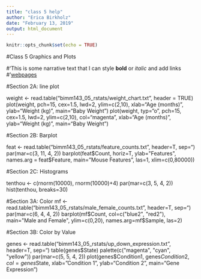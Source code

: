 ```yaml
---
title: "class 5 help"
author: "Erica Birkholz"
date: "February 13, 2019"
output: html_document
---
```


```r
knitr::opts_chunk$set(echo = TRUE)
```

#Class 5 Graphics and Plots

#'This is some narrative text that I can style **bold** or *italic* and add links
#'[webpages](https://rmarkdown.rstudio.com/articles_report_from_r_script.html)

#Section 2A: line plot

weight <- read.table("bimm143_05_rstats/weight_chart.txt", header = TRUE)
plot(weight, pch=15, cex=1.5, lwd=2, ylim=c(2,10), xlab="Age (months)", ylab="Weight (kg)", main="Baby Weight")
plot(weight, typ="o", pch=15, cex=1.5, lwd=2, ylim=c(2,10), col="magenta", xlab="Age (months)", ylab="Weight (kg)", main="Baby Weight")

#Section 2B: Barplot

feat <- read.table("bimm143_05_rstats/feature_counts.txt", header=T, sep="\t")
par(mar=c(3, 11, 4, 2))
barplot(feat$Count, horiz=T, ylab="Features", names.arg = feat$Feature, main="Mouse Features", las=1, xlim=c(0,80000))

#Section 2C: Histograms

tenthou <- c(rnorm(10000), rnorm(10000)+4)
par(mar=c(3, 5, 4, 2))
hist(tenthou, breaks=30)

#Section 3A: Color
mf <- read.table("bimm143_05_rstats/male_female_counts.txt", header=T, sep="\t")
par(mar=c(6, 4, 4, 2))
barplot(mf$Count, col=c("blue2", "red2"), main="Male and Female", ylim=c(0,20), names.arg=mf$Sample, las=2)        

#Section 3B: Color by Value

genes <- read.table("bimm143_05_rstats/up_down_expression.txt", header=T, sep="\t")
table(genes$State)
palette(c("magenta", "cyan", "yellow"))
par(mar=c(5, 5, 4, 2))
plot(genes$Condition1, genes$Condition2, col=genes$State, xlab="Condition 1", ylab="Condition 2", main="Gene Expression")
